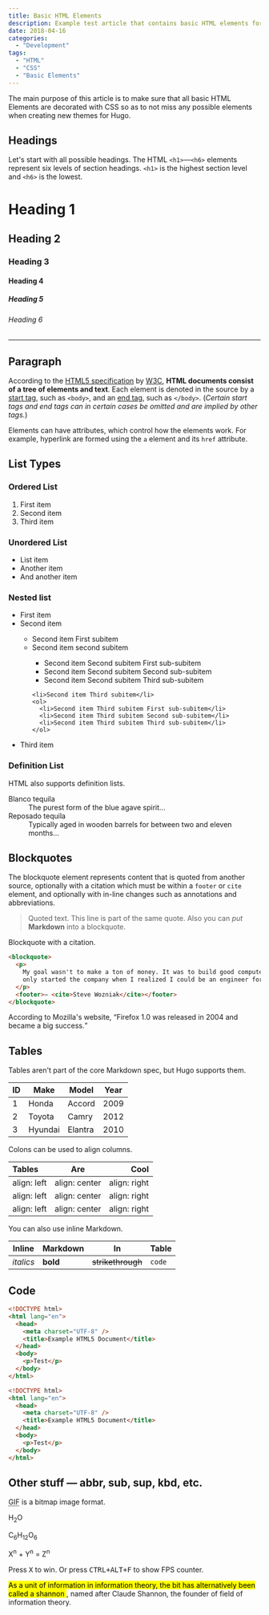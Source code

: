 ```yaml
---
title: Basic HTML Elements
description: Example test article that contains basic HTML elements for text formatting on the Web.
date: 2018-04-16
categories:
  - "Development"
tags:
  - "HTML"
  - "CSS"
  - "Basic Elements"
---
```


The main purpose of this article is to make sure that all basic HTML Elements are decorated with CSS so as to not miss any possible elements when creating new themes for Hugo.

## Headings

Let's start with all possible headings. The HTML `<h1>`—`<h6>` elements represent six levels of section headings. `<h1>` is the highest section level and `<h6>` is the lowest.

# Heading 1

## Heading 2

### Heading 3

#### Heading 4

##### Heading 5

###### Heading 6

---

## Paragraph

According to the [HTML5 specification](https://www.w3.org/TR/html5/dom.html#elements) by [W3C](https://www.w3.org/), **HTML documents consist of a tree of elements and text**. Each element is denoted in the source by a [start tag](https://www.w3.org/TR/html5/syntax.html#syntax-start-tags), such as `<body>`, and an [end tag](https://www.w3.org/TR/html5/syntax.html#syntax-end-tags), such as `</body>`. (_Certain start tags and end tags can in certain cases be omitted and are implied by other tags._)

Elements can have attributes, which control how the elements work. For example, hyperlink are formed using the `a` element and its `href` attribute.

## List Types

### Ordered List

1. First item
2. Second item
3. Third item

### Unordered List

- List item
- Another item
- And another item

### Nested list

<ul>
  <li>First item</li>
  <li>Second item</li>
  <ul>
    <li>Second item First subitem</li>
    <li>Second item second subitem</li>
    <ul>
      <li>Second item Second subitem First sub-subitem</li>
      <li>Second item Second subitem Second sub-subitem</li>
      <li>Second item Second subitem Third sub-subitem</li>
    </ul>

    <li>Second item Third subitem</li>
    <ol>
      <li>Second item Third subitem First sub-subitem</li>
      <li>Second item Third subitem Second sub-subitem</li>
      <li>Second item Third subitem Third sub-subitem</li>
    </ol>

  </ul>
  <li>Third item</li>
</ul>

### Definition List

HTML also supports definition lists.

<dl>
  <dt>Blanco tequila</dt>
  <dd>The purest form of the blue agave spirit...</dd>
  <dt>Reposado tequila</dt>
  <dd>Typically aged in wooden barrels for between two and eleven months...</dd>
</dl>

## Blockquotes

The blockquote element represents content that is quoted from another source, optionally with a citation which must be within a `footer` or `cite` element, and optionally with in-line changes such as annotations and abbreviations.

> Quoted text.
> This line is part of the same quote.
> Also you can _put_ **Markdown** into a blockquote.

Blockquote with a citation.

```html
<blockquote>
  <p>
    My goal wasn't to make a ton of money. It was to build good computers. I
    only started the company when I realized I could be an engineer forever.
  </p>
  <footer>— <cite>Steve Wozniak</cite></footer>
</blockquote>
```

According to Mozilla's website, <q cite="https://www.mozilla.org/en-US/about/history/details/">Firefox 1.0 was released in 2004 and became a big success.</q>

## Tables

Tables aren't part of the core Markdown spec, but Hugo supports them.

| ID  | Make    | Model   | Year |
| --- | ------- | ------- | ---- |
| 1   | Honda   | Accord  | 2009 |
| 2   | Toyota  | Camry   | 2012 |
| 3   | Hyundai | Elantra | 2010 |

Colons can be used to align columns.

| Tables      |      Are      |         Cool |
| :---------- | :-----------: | -----------: |
| align: left | align: center | align: right |
| align: left | align: center | align: right |
| align: left | align: center | align: right |

You can also use inline Markdown.

| Inline    | Markdown | In                | Table  |
| --------- | -------- | ----------------- | ------ |
| _italics_ | **bold** | ~~strikethrough~~ | `code` |

## Code

```html
<!DOCTYPE html>
<html lang="en">
  <head>
    <meta charset="UTF-8" />
    <title>Example HTML5 Document</title>
  </head>
  <body>
    <p>Test</p>
  </body>
</html>
```

```html
<!DOCTYPE html>
<html lang="en">
  <head>
    <meta charset="UTF-8" />
    <title>Example HTML5 Document</title>
  </head>
  <body>
    <p>Test</p>
  </body>
</html>
```

## Other stuff — abbr, sub, sup, kbd, etc.

<abbr title="Graphics Interchange Format">GIF</abbr> is a bitmap image format.

H<sub>2</sub>O

C<sub>6</sub>H<sub>12</sub>O<sub>6</sub>

X<sup>n</sup> + Y<sup>n</sup> = Z<sup>n</sup>

Press <kbd>X</kbd> to win. Or press <kbd><kbd>CTRL</kbd>+<kbd>ALT</kbd>+<kbd>F</kbd></kbd> to show FPS counter.

<mark>
  As a unit of information in information theory, the bit has alternatively been
  called a shannon
</mark>
, named after Claude Shannon, the founder of field of information theory.
